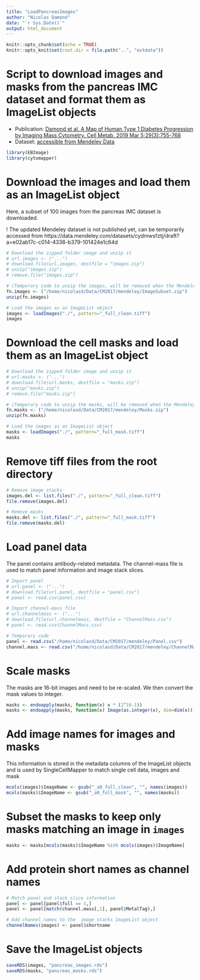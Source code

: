 ```yaml
---
title: "LoadPancreasImages"
author: "Nicolas Damond"
date: "`r Sys.Date()`"
output: html_document
---
```


```r
knitr::opts_chunk$set(echo = TRUE)
knitr::opts_knit$set(root.dir = file.path("..", "extdata"))
```


# Script to download images and masks from the pancreas IMC dataset and format them as ImageList objects
- Publication: [Damond et al. A Map of Human Type 1 Diabetes Progression by Imaging Mass Cytometry. Cell Metab. 2019 Mar 5;29(3):755-768](https://www.ncbi.nlm.nih.gov/pmc/articles/PMC6821395)
- Dataset: [accessible from Mendeley Data](http://dx.doi.org/10.17632/cydmwsfztj.2)

```r
library(EBImage)
library(cytomapper)
```

# Download the images and load them as an ImageList object
Here, a subset of 100 images from the pancreas IMC dataset is downloaded.

! The updated Mendeley dataset is not published yet, can be temporarily accessed from https://data.mendeley.com/datasets/cydmwsfztj/draft?a=e02ab17c-c014-4338-b379-101424e1c64d 
```r
# Download the zipped folder image and unzip it
# url.images <- ("...")
# download.file(url.images, destfile = "images.zip")
# unzip("images.zip")
# remove.file("images.zip")

# (Temporary code to unzip the images, will be removed when the Mendeley dataset is public)
fn.images <- ("/home/nicolasd/Data/CM2017/mendeley/ImageSubset.zip")
unzip(fn.images)

# Load the images as an ImageList object
images <- loadImages("./", pattern="_full_clean.tiff")
images
```

# Download the cell masks and load them as an ImageList object
```r
# Download the zipped folder image and unzip it
# url.masks <- ("...")
# download.file(url.masks, destfile = "masks.zip")
# unzip("masks.zip")
# remove.file("masks.zip")

# (Temporary code to unzip the masks, will be removed when the Mendeley dataset is public)
fn.masks <- ("/home/nicolasd/Data/CM2017/mendeley/Masks.zip")
unzip(fn.masks)

# Load the images as an ImageList object
masks <- loadImages("./", pattern="_full_mask.tiff")
masks
```

# Remove tiff files from the root directory
```r
# Remove image stacks
images.del <- list.files("./", pattern="_full_clean.tiff")
file.remove(images.del)

# Remove masks
masks.del <- list.files("./", pattern="_full_mask.tiff")
file.remove(masks.del)
```

# Load panel data
The panel contains antibody-related metadata.
The channel-mass file is used to match panel information and image stack slices.
```r
# Import panel
# url.panel <- ("...")
# download.file(url.panel, destfile = "panel.csv")
# panel <- read.csv(panel.csv)

# Import channel-mass file
# url.channelmass <- ("...")
# download.file(url.channelmass, destfile = "ChannelMass.csv")
# panel <- read.csv(ChannelMass.csv)

# Temporary code
panel <- read.csv("/home/nicolasd/Data/CM2017/mendeley/Panel.csv")
channel.mass <- read.csv("/home/nicolasd/Data/CM2017/mendeley/ChannelMass.csv", header=F)
```

# Scale masks
The masks are 16-bit images and need to be re-scaled.
We then convert the mask values to integer.
```r
masks <- endoapply(masks, function(x) x * (2^16-1))
masks <- endoapply(masks, function(x) Image(as.integer(x), dim=dim(x)))
```

# Add image names for images and masks
This information is stored in the metadata columns of the ImageList objects
and is used by SingleCellMapper to match single cell data, images and mask
```r
mcols(images)$ImageName <- gsub("_a0_full_clean", "", names(images))
mcols(masks)$ImageName <- gsub("_a0_full_mask", "", names(masks))
```

# Subset the masks to keep only masks matching an image in `images`
```r
masks <- masks[mcols(masks)$ImageName %in% mcols(images)$ImageName]
```

# Add protein short names as channel names
```r
# Match panel and stack slice information
panel <- panel[panel$full == 1,]
panel <- panel[match(channel.mass[,1], panel$MetalTag),]

# Add channel names to the  image stacks ImageList object
channelNames(images) <- panel$shortname
```

# Save the ImageList objects
```r
saveRDS(images, "pancreas_images.rds")
saveRDS(masks, "pancreas_masks.rds")
```

